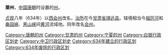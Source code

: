 '''粟州'''，[[中国|中国]][[唐朝|唐朝]]时设置的[[州|州]]。

[[貞觀_(唐朝)|贞观]]八年（634年）以[[西会州|西会州]]改名，[[治所|治所]]在今[[甘肃省|甘肃省]][[靖远县|靖远县]]。辖境相当今[[祖厉河|祖厉河]]和[[桑园峡|桑园峡]]、[[黑山峡|黑山峡]]间[[黄河|黄河]]流域地。同年改名[[会州|会州]]。

{{唐朝行政区划小作品}}
{{DEFAULTSORT:S}}
[[Category:唐朝的州|Category:唐朝的州]] 
[[Category:甘肃的州|Category:甘肃的州]]
[[Category:宁夏的州|Category:宁夏的州]]
[[Category:白银行政区划史|Category:白银行政区划史]]
[[Category:中卫行政区划史|Category:中卫行政区划史]]
[[Category:634年建立的行政区划|Category:634年建立的行政区划]]
[[Category:634年废除的行政区划|Category:634年废除的行政区划]]